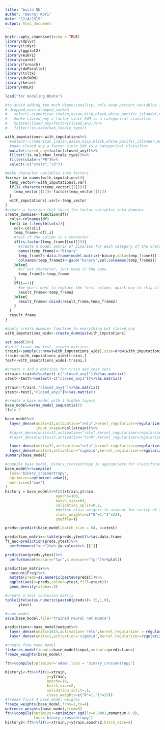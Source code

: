 ```yaml
---
title: "build NN"
author: "Devraj Kori"
date: "12/4/2019"
output: html_document
---
```


```r
knitr::opts_chunk$set(echo = TRUE)
library(dplyr)
library(tidyr)
library(ggplot2)
library(e1071)
library(caret)
library(foreach)
library(doParallel)
library(tcltk)
library(doSNOW)
library(keras)
library(ROCR)
```

```r
load("for modeling.RData")

#to avoid adding too much dimensionality, only keep percent variables for race and lunch
# dropped_nas<-dropped_nas%>%
#   select(-c(american_indian,asian,hisp,black,white,pacific_islander,multi_racial,ln_stud_teacher_ratio))%>%
#   #make closed_any a factor since SVM is a categorical classifier
#   mutate(closed_any=factor(closed_any))%>%
#   filter(!is.na(urban_locale_type))

with_imputations<-with_imputations%>%
  #select(-c(american_indian,asian,hisp,black,white,pacific_islander,multi_racial,ln_stud_teacher_ratio))%>%
  #make closed_any a factor since SVM is a categorical classifier
  mutate(closed_any=factor(closed_any))%>%
  filter(!is.na(urban_locale_type))%>%
  filter(state!="PR")%>%
  select(-c("state","cd"))

```


```r
#make character variables into factors
for(var in names(with_imputations)){
  temp_vector<-with_imputations[,var]
  if(is.character(temp_vector[[1]])){
    temp_vector[[1]]<-factor(temp_vector[[1]])
  }
  with_imputations[,var]<-temp_vector
}
#create a function that turns the factor variables into dummies
create_dummies<-function(df){
  cols<-colnames(df)
  for(i in 1:length(cols)){
    col<-cols[i]
    temp_frame<-df[,i]
    #test if the column is a character
    if(is.factor(temp_frame[[col]])){
      #create a model matrix of binaries for each category of the character variable
      names(temp_frame)<-"binary"
      temp_frame2<-data.frame(model.matrix(~binary,data=temp_frame))[-1]
      colnames(temp_frame2)<-gsub("binary",col,colnames(temp_frame2))
    }else{
      #if not character, just keep it the same
      temp_frame2<-temp_frame
    }
    if(i==1){
      #we don't want to replace the first column, quick way to skip it
      result_frame<-temp_frame2
    }else{
      result_frame<-cbind(result_frame,temp_frame2)
    }
  }
  result_frame
}

#apply create_dummies function to everything but closed_any
with_imputations_wide<-create_dummies(with_imputations)

set.seed(200)
#split train and test, create matrices
traini<-sample(1:nrow(with_imputations_wide),size=nrow(with_imputations_wide)*.5)
train<-with_imputations_wide[traini,]
test<-with_imputations_wide[-traini,]

#create x and y matrices for train and test sets
xtrain<-train%>%select(-c("closed_any1"))%>%as.matrix()
xtest<-test%>%select(-c("closed_any1"))%>%as.matrix()

ytrain<-train[,"closed_any1"]%>%as.matrix()
ytest<-test[,"closed_any1"]%>%as.matrix()


```

```r
#create a base model with 3 hidden layers
base_model=keras_model_sequential()
l1=1e-2

base_model%>%
  layer_dense(units=32,activation="relu",kernel_regularizer=regularizer_l1(l1),
              input_shape=ncol(xtrain))%>%
  #layer_dense(units=32,activation="relu",kernel_regularizer=regularizer_l1(l1))%>%
  #layer_dense(units=32,activation="tanh",kernel_regularizer=regularizer_l1(l1))%>%

  layer_dense(units=32,activation="relu",kernel_regularizer=regularizer_l1(l1))%>%
  layer_dense(units=1,activation="sigmoid",kernel_regularizer=regularizer_l1(l1))
summary(base_model)


```


```r
#compile base model, binary_crossentropy is appropriate for classification task
base_model%>%compile(
  loss='binary_crossentropy',
  optimizer=optimizer_adam(),
  metrics=c('mae')
)
history = base_model%>%fit(xtrain,ytrain,
                       epochs=100,
                       batch_size=64,
                       validation_split=0.2,
                       #define class_weights to account for rarity of school closures
                       class_weights=c("0"=1,"1"=23),
                       shuffle=T)
```

```r
preds<-predict(base_model,batch_size = 64, x=xtest)

prediction_matrix<-table(preds,ytest)%>%as.data.frame
ft_auc=prediction(preds,ytest)%>%
  performance("auc")%>%.@y.values%>%.[[1]]

prediction(preds,ytest)%>%
  performance(measure="tpr",x.measure="fpr")%>%plot()

prediction_matrix%>%
  uncount(Freq)%>%
  mutate(preds=as.numeric(paste0(preds)))%>%
  ggplot(aes(x=preds,colour=ytest,fill=ytest))+
  geom_density(alpha=.5)

#create a test confusion matrix
table(ifelse(as.numeric(paste0(preds))>.15,1,0),
      ytest)

#save model
save(base_model,file="trained neural net.RData")

```


```r
predictions<-base_model$output%>%
  layer_dense(units=1024,activation='relu',kernel_regularizer = regularizer_l1())%>%
  layer_dense(units=1,activation='sigmoid',kernel_regularizer=regularizer_l1())

#create fine tune model
ft=keras_model(inputs=base_model$input,outputs=predictions)
freeze_weights(base_model)

ft%>%compile(optimizer='adam',loss = 'binary_crossentropy')

history1<-ft%>%fit(x=xtrain,
                   y=ytrain,
                   epochs=10,
                   batch_size=8,
                   validation_split=.1,
                   class_weights=c("0"=1,"1"=23))
#freeze first 4 base_model weights
freeze_weights(base_model,from=1,to=4)
unfreeze_weights(base_model,from=5)
ft%>%compile(optimizer=optimizer_sgd(lr=0.0001,momentum-0.9),
             loss='binary_crossentropy')
history2<-ft%>%fit(x=xtrain,y=ytrain,epochs2,batch_size=8)

```